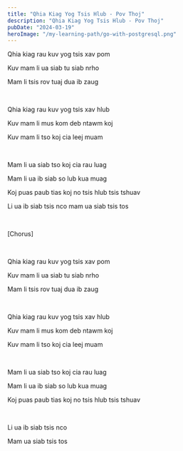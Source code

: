 ```yaml
---
title: "Qhia Kiag Yog Tsis Hlub - Pov Thoj"
description: "Qhia Kiag Yog Tsis Hlub - Pov Thoj"
pubDate: "2024-03-19"
heroImage: "/my-learning-path/go-with-postgresql.png"
---
```


Qhia kiag rau kuv yog tsis xav pom

Kuv mam li ua siab tu siab nrho

Mam li tsis rov tuaj dua ib zaug

<br />

Qhia kiag rau kuv yog tsis xav hlub

Kuv mam li mus kom deb ntawm koj

Kuv mam li tso koj cia leej muam

<br />

Mam li ua siab tso koj cia rau luag

Mam li ua ib siab so lub kua muag

Koj puas paub tias koj no tsis hlub tsis tshuav

Li ua ib siab tsis nco mam ua siab tsis tos

<br />

[Chorus]

<br />

Qhia kiag rau kuv yog tsis xav pom

Kuv mam li ua siab tu siab nrho

Mam li tsis rov tuaj dua ib zaug

<br />

Qhia kiag rau kuv yog tsis xav hlub

Kuv mam li mus kom deb ntawm koj

Kuv mam li tso koj cia leej muam

<br />

Mam li ua siab tso koj cia rau luag

Mam li ua ib siab so lub kua muag

Koj puas paub tias koj no tsis hlub tsis tshuav

<br />

Li ua ib siab tsis nco

Mam ua siab tsis tos
